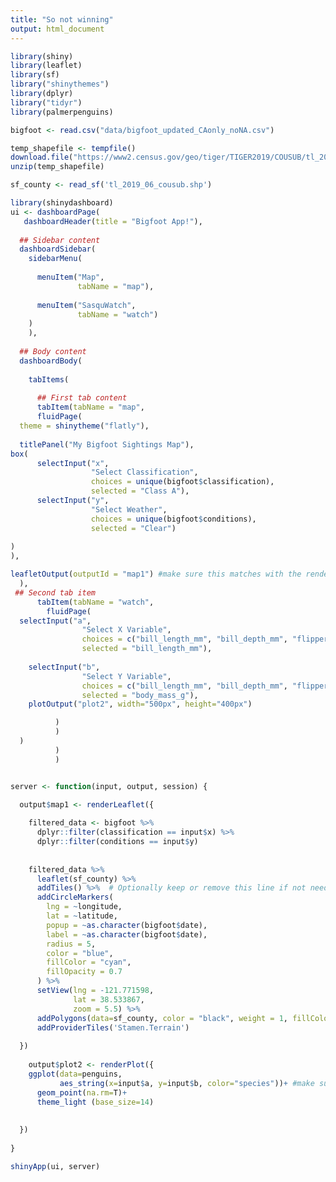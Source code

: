 ```yaml
---
title: "So not winning"
output: html_document
---
```


```r
library(shiny)
library(leaflet)
library(sf)
library("shinythemes")
library(dplyr)
library("tidyr")
library(palmerpenguins)

bigfoot <- read.csv("data/bigfoot_updated_CAonly_noNA.csv")

temp_shapefile <- tempfile()
download.file("https://www2.census.gov/geo/tiger/TIGER2019/COUSUB/tl_2019_06_cousub.zip", temp_shapefile)
unzip(temp_shapefile)

sf_county <- read_sf('tl_2019_06_cousub.shp')
```

```r
library(shinydashboard)
ui <- dashboardPage(
   dashboardHeader(title = "Bigfoot App!"),
  
  ## Sidebar content
  dashboardSidebar(
    sidebarMenu(
      
      menuItem("Map", 
               tabName = "map"),
      
      menuItem("SasquWatch", 
               tabName = "watch")
    )
    ),
  
  ## Body content
  dashboardBody(
    
    tabItems(
  
      ## First tab content    
      tabItem(tabName = "map",
      fluidPage(
  theme = shinytheme("flatly"),
  
  titlePanel("My Bigfoot Sightings Map"),
box(
      selectInput("x", 
                  "Select Classification", 
                  choices = unique(bigfoot$classification), 
                  selected = "Class A"),
      selectInput("y", 
                  "Select Weather", 
                  choices = unique(bigfoot$conditions), 
                  selected = "Clear")
  
)
),

leafletOutput(outputId = "map1") #make sure this matches with the renderLeaflet in server output
  ),
 ## Second tab item 
      tabItem(tabName = "watch",
        fluidPage(
  selectInput("a", 
                "Select X Variable", 
                choices = c("bill_length_mm", "bill_depth_mm", "flipper_length_mm", "body_mass_g"), 
                selected = "bill_length_mm"),
    
    selectInput("b", 
                "Select Y Variable", 
                choices = c("bill_length_mm", "bill_depth_mm", "flipper_length_mm", "body_mass_g"), 
                selected = "body_mass_g"),
    plotOutput("plot2", width="500px", height="400px")         

          )
          )
  )
          )
          )


server <- function(input, output, session) {

  output$map1 <- renderLeaflet({
    
    filtered_data <- bigfoot %>% 
      dplyr::filter(classification == input$x) %>%
      dplyr::filter(conditions == input$y)
      
    
    filtered_data %>% 
      leaflet(sf_county) %>% 
      addTiles() %>%  # Optionally keep or remove this line if not needed
      addCircleMarkers(
        lng = ~longitude, 
        lat = ~latitude, 
        popup = ~as.character(bigfoot$date), 
        label = ~as.character(bigfoot$date),
        radius = 5,           
        color = "blue",       
        fillColor = "cyan",   
        fillOpacity = 0.7     
      ) %>%
      setView(lng = -121.771598, 
              lat = 38.533867, 
              zoom = 5.5) %>%
      addPolygons(data=sf_county, color = "black", weight = 1, fillColor="thistle", opacity=0.7 )%>%
      addProviderTiles('Stamen.Terrain')
     
  })
  
    output$plot2 <- renderPlot({
    ggplot(data=penguins,
           aes_string(x=input$a, y=input$b, color="species"))+ #make sure to use aes string when the input is involved there
      geom_point(na.rm=T)+
      theme_light (base_size=14)
   
    
  })
    
}

shinyApp(ui, server)
```

